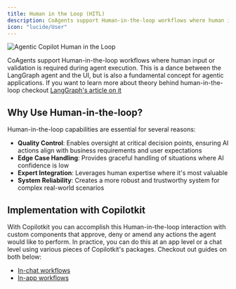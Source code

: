 ```yaml
---
title: Human in the Loop (HITL)
description: CoAgents support Human-in-the-loop workflows where human input or validation is required during agent execution.
icon: "lucide/User"
---
```


<Frame className="mb-10">
    <img src="/images/coagents/coagents-hitl-infographic.png" alt="Agentic Copilot Human in the Loop" />
</Frame>

CoAgents support Human-in-the-loop workflows where human input or validation is required during agent execution. 
This is a dance between the LangGraph agent and the UI, but is also a fundamental concept for agentic applications. If you
want to learn more about theory behind human-in-the-loop checkout [LangGraph's article on it](https://langchain-ai.github.io/langgraph/concepts/human_in_the_loop/)

## Why Use Human-in-the-loop?
Human-in-the-loop capabilities are essential for several reasons:
- **Quality Control**: Enables oversight at critical decision points, ensuring AI actions align with business requirements and user expectations
- **Edge Case Handling**: Provides graceful handling of situations where AI confidence is low
- **Expert Integration**: Leverages human expertise where it's most valuable
- **System Reliability**: Creates a more robust and trustworthy system for complex real-world scenarios

## Implementation with Copilotkit
With Copilotkit you can accomplish this Human-in-the-loop interaction with custom components that approve, deny or amend
any actions the agent would like to perform. In practice, you can do this at an app level or a chat level using various
pieces of Copilotkit's packages. Checkout out guides on both below:
- [In-chat workflows](/coagents/chat-ui/hitl/json-hitl)
- [In-app workflows](/coagents/react-ui/frontend-functions)
